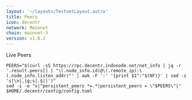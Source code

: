 ```yaml
---
layout: '~/layouts/TestnetLayout.astro'
title: Peers
icon: decentr
network: Mainnet
chain: mainnet-3
version: v1.6.2
---
```


Live Peers 

```
PEERS="$(curl -sS https://rpc.decentr.indonode.net/net_info | jq -r '.result.peers[] | "\(.node_info.id)@\(.remote_ip):\(.node_info.listen_addr)"' | awk -F ':' '{print $1":"$(NF)}' | sed -z 's|\n|,|g;s|.$||')"
sed -i -e "s|^persistent_peers *=.*|persistent_peers = \"$PEERS\"|" $HOME/.decentr/config/config.toml
```